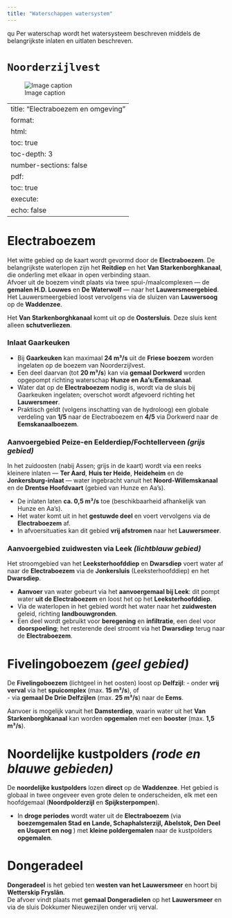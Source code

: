 ```yaml
---
title: "Waterschappen watersystem"
---
```

qu
Per waterschap wordt het watersysteem beschreven middels de belangrijkste inlaten en uitlaten beschreven.

# `Noorderzijlvest`
![Image caption](../img/kunstwerken_NZV_ribasim.png)

---
title: "Electraboezem en omgeving"
format:
  html:
    toc: true
    toc-depth: 3
    number-sections: false
  pdf:
    toc: true
execute:
  echo: false
---

# Electraboezem

Het witte gebied op de kaart wordt gevormd door de **Electraboezem**. De belangrijkste waterlopen zijn het **Reitdiep** en het **Van Starkenborghkanaal**, die onderling met elkaar in open verbinding staan.  
Afvoer uit de boezem vindt plaats via twee spui-/maalcomplexen — de **gemalen H.D. Louwes** en **De Waterwolf** — naar het **Lauwersmeergebied**. Het Lauwersmeergebied loost vervolgens via de sluizen van **Lauwersoog** op de **Waddenzee**.

Het **Van Starkenborghkanaal** komt uit op de **Oostersluis**. Deze sluis kent alleen **schutverliezen**.

### Inlaat Gaarkeuken

- Bij **Gaarkeuken** kan maximaal **24 m³/s** uit de **Friese boezem** worden ingelaten op de boezem van Noorderzijlvest.  
- Een deel daarvan (tot **20 m³/s**) kan via **gemaal Dorkwerd** worden opgepompt richting waterschap **Hunze en Aa’s**/**Eemskanaal**.  
- Water dat op de **Electraboezem** nodig is, wordt via de sluis bij Gaarkeuken ingelaten; overschot wordt afgevoerd richting het **Lauwersmeer**.  
- Praktisch geldt (volgens inschatting van de hydroloog) een globale verdeling van **1/5** naar de Electraboezem en **4/5** via Dorkwerd naar de **Eemskanaalboezem**.

### Aanvoergebied Peize-en Eelderdiep/Fochtellerveen *(grijs gebied)*

In het zuidoosten (nabij Assen; grijs in de kaart) wordt via een reeks kleinere inlaten — **Ter Aard**, **Huis ter Heide**, **Heideheim** en de **Jonkersburg-inlaat** — water ingebracht vanuit het **Noord-Willemskanaal** en de **Drentse Hoofdvaart** (gebied van Hunze en Aa’s).

- De inlaten laten **ca. 0,5 m³/s** toe (beschikbaarheid afhankelijk van Hunze en Aa’s).  
- Het water komt uit in het **gestuwde deel** en voert vervolgens via de **Electraboezem** af.  
- In afvoersituaties kan dit gebied **vrij afstromen** naar het **Lauwersmeer**.

### Aanvoergebied zuidwesten via Leek *(lichtblauw gebied)*

Het stroomgebied van het **Leeksterhoofddiep** en **Dwarsdiep** voert water af naar de **Electraboezem** via de **Jonkersluis** (Leeksterhoofddiep) en het **Dwarsdiep**.

- **Aanvoer** van water gebeurt via het **aanvoergemaal bij Leek**: dit pompt water **uit de Electraboezem** en loost het op het **Leeksterhoofddiep**.  
- Via de waterlopen in het gebied wordt het water naar het **zuidwesten** geleid, richting **landbouwgronden**.  
- Een deel wordt gebruikt voor **beregening** en **infiltratie**, een deel voor **doorspoeling**; het resterende deel stroomt via het **Dwarsdiep** terug naar de **Electraboezem**.

# Fivelingoboezem *(geel gebied)*

De **Fivelingoboezem** (lichtgeel in het oosten) loost op **Delfzijl**:
- onder **vrij verval** via het **spuicomplex** (max. **15 m³/s**), of  
- via **gemaal De Drie Delfzijlen** (max. **25 m³/s**) naar de **Eems**.

Aanvoer is mogelijk vanuit het **Damsterdiep**, waarin water uit het **Van Starkenborghkanaal** kan worden **opgemalen** met een **booster** (max. **1,5 m³/s**).  


# Noordelijke kustpolders *(rode en blauwe gebieden)*

De **noordelijke kustpolders** lozen **direct** op de **Waddenzee**. Het gebied is globaal in twee ongeveer even grote delen te onderscheiden, elk met een hoofdgemaal (**Noordpolderzijl** en **Spijksterpompen**).

- In **droge periodes** wordt water uit de **Electraboezem** (via **boezemgemalen Stad en Lande, Schaphalsterzijl, Abelstok, Den Deel en Usquert en nog **) met **kleine poldergemalen** naar de kustpolders **opgemalen**.

# Dongeradeel

**Dongeradeel** is het gebied ten **westen van het Lauwersmeer** en hoort bij **Wetterskip Fryslân**.  
De afvoer vindt plaats met **gemaal Dongeradielen** op het **Lauwersmeer** en via de sluis Dokkumer Nieuwezijlen onder vrij verval.

